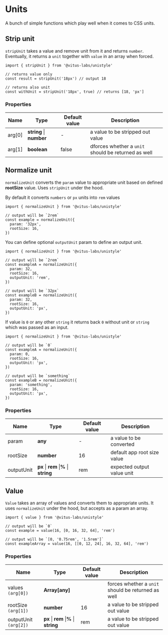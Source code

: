 # Units

A bunch of simple functions which play well when it comes to CSS
units.

## Strip unit

`stripUnit` takes a value and remove unit from it and returns `number`. Eventually,
it returns a `unit` together with `value` in an array when forced.

```tsx editor=false live=false
import { stripUnit } from '@vitus-labs/unistyle'

// returns value only
const result = stripUnit('18px') // output 18

// returns also unit
const withUnit = stripUnit('18px', true) // returns [18, 'px']
```

### Properties

| Name   | Type                     | Default value | Description                                         |
| ------ | ------------------------ | ------------- | --------------------------------------------------- |
| arg[0] | **string** \| **number** | -             | a value to be stripped out value                    |
| arg[1] | **boolean**              | false         | dforces whether a `unit` should be returned as well |

## Normalize unit

`normalizeUnit` converts the `param` value to appropriate unit based on
defined **rootSize** value. Uses `stripUnit` under the hood.

By default it converts `numbers` or `px` units into `rem` values

```tsx editor=false live=false
import { normalizeUnit } from '@vitus-labs/unistyle'

// output will be `2rem`
const example = normalizeUnit({
  param: '32px',
  rootSize: 16,
})
```

You can define optional `outputUnit` param to define an output unit.

```tsx editor=false live=false
import { normalizeUnit } from '@vitus-labs/unistyle'

// output will be `2rem`
const exampleA = normalizeUnit({
  param: 32,
  rootSize: 16,
  outputUnit: 'rem',
})

// output will be `32px`
const exampleB = normalizeUnit({
  param: 32,
  rootSize: 16,
  outputUnit: 'px',
})
```

If value is `0` or any other `string` it returns back `0` without unit
or `string` which was passed as an input.

```tsx editor=false live=false
import { normalizeUnit } from '@vitus-labs/unistyle'

// output will be `0`
const exampleA = normalizeUnit({
  param: 0,
  rootSize: 16,
  outputUnit: 'px',
})

// output will be `something`
const exampleB = normalizeUnit({
  param: 'something',
  rootSize: 16,
  outputUnit: 'px',
})
```

### Properties

| Name       | Type                                    | Default value | Description                 |
| ---------- | --------------------------------------- | ------------- | --------------------------- |
| param      | **any**                                 | -             | a value to be converted     |
| rootSize   | **number**                              | 16            | default app root size value |
| outputUnit | **px** \| **rem** \|**%** \| **string** | rem           | expected output value unit  |

## Value

`Value` takes an array of values and converts them to appropriate units.
It uses `normalizeUnit` under the hood, but accepts as a param an array.

```tsx editor=false live=false
import { value } from '@vitus-labs/unistyle'

// output will be `0`
const example = value(16, [0, 16, 32, 64], 'rem')

// output will be `[0, '0.75rem', '1.5rem']`
const exampleArray = value(16, [[0, 12, 24], 16, 32, 64], 'rem')
```

### Properties

| Name                  | Type                                    | Default value | Description                                        |
| --------------------- | --------------------------------------- | ------------- | -------------------------------------------------- |
| values `(arg[0])`     | **Array[any]**                          |               | forces whether a `unit` should be returned as well |
| rootSize `(arg[1])`   | **number**                              | 16            | a value to be stripped out value                   |
| outputUnit `(arg[2])` | **px** \| **rem** \|**%** \| **string** | rem           | a value to be stripped out value                   |
